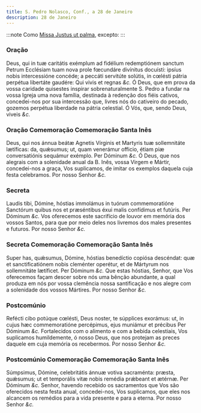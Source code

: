```yaml
---
title: S. Pedro Nolasco, Conf., a 28 de Janeiro
description: 28 de Janeiro
---
```


:::note
Como [Missa Justus ut palma](/missal/comum/15confessoresnaopontifices2), excepto:
:::

### Oração

<div class="grid grid-cols-2 gap-5">
  <span class="text-justify">
    Deus, qui in tuæ caritátis exémplum ad fidélium redemptiónem sanctum Petrum
    Ecclésiam tuam nova prole fœcundáre divínitus docuísti: ipsíus nobis
    intercessióne concéde; a peccáti servitúte solútis, in cœlésti pátria
    perpétua libertáte gaudére: Qui vivis et regnas <em>&c.</em>
  </span>
  <span class="text-justify">
    Ó Deus, que em prova da vossa caridade quisestes inspirar sobrenaturalmente
    S. Pedro a fundar na vossa Igreja uma nova família, destinada à redenção dos
    fiéis cativos, concedei-nos por sua intercessão que, livres nós do cativeiro
    do pecado, gozemos perpétua liberdade na pátria celestial. Ó Vós, que, sendo
    Deus, viveis <em>&c.</em>
  </span>
</div>

### Oração Comemoração Comemoração Santa Inês

<div class="grid grid-cols-2 gap-5">
  <span class="text-justify">
    Deus, qui nos ánnua beátæ Agnetis Vírginis et Martyris tuæ sollemnitáte
    lætíficas: da, quǽsumus; ut, quam venerámur officio, étiam piæ
    conversatiónis sequámur exémplo. Per Dóminum <em>&c.</em>
  </span>
  <span class="text-justify">
    Ó Deus, que nos alegrais com a solenidade anual da B. Inês, vossa Virgem e
    Mártir, concedei-nos a graça, Vos suplicamos, de imitar os exemplos daquela
    cuja festa celebramos. Por nosso Senhor <em>&c.</em>
  </span>
</div>

### Secreta

<div class="grid grid-cols-2 gap-5">
  <span class="text-justify">
    Laudis tibi, Dómine, hóstias immolámus in tuórum commemoratióne Sanctórum
    quibus nos et præséntibus éxui malis confídimus et futúris. Per Dóminum
    <em>&c.</em>
  </span>
  <span class="text-justify">
    Vos oferecemos este sacrifício de louvor em memória dos vossos Santos, para
    que por meio deles nos livremos dos males presentes e futuros. Por nosso
    Senhor <em>&c.</em>
  </span>
</div>

### Secreta Comemoração Comemoração Santa Inês

<div class="grid grid-cols-2 gap-5">
  <span class="text-justify">
    Super has, quǽsumus, Dómine, hóstias benedíctio copiósa descéndat: quæ et
    sanctificatiónem nobis cleménter operétur, et de Mártyrum nos sollemnitáte
    lætíficet. Per Dóminum <em>&c.</em>
  </span>
  <span class="text-justify">
    Que estas hóstias, Senhor, que Vos oferecemos façam descer sobre nós uma
    bênção abundante, a qual produza em nós por vossa clemência nossa
    santificação e nos alegre com a solenidade dos vossos Mártires. Por nosso
    Senhor <em>&c.</em>
  </span>
</div>

### Postcomúnio

<div class="grid grid-cols-2 gap-5">
  <span class="text-justify">
    Refécti cibo potúque cœlésti, Deus noster, te súpplices exorámus: ut, in
    cujus hæc commemoratióne percépimus, ejus muniámur et précibus Per Dóminum
    <em>&c.</em>
  </span>
  <span class="text-justify">
    Fortalecidos com o alimento e com a bebida celestiais, Vos suplicamos
    humildemente, ó nosso Deus, que nos protejam as preces daquele em cuja
    memória os recebermos. Por nosso Senhor <em>&c.</em>
  </span>
</div>

### Postcomúnio Comemoração Comemoração Santa Inês

<div class="grid grid-cols-2 gap-5">
  <span class="text-justify">
    Súmpsimus, Dómine, celebritátis ánnuæ votiva sacraménta: præsta, quǽsumus;
    ut et temporális vitæ nobis remédia prǽbeant et ætérnæ. Per Dóminum
    <em>&c.</em>
  </span>
  <span class="text-justify">
    Senhor, havendo recebido os sacramentos que Vos são oferecidos nesta festa
    anual, concedei-nos, Vos suplicamos, que eles nos alcancem os remédios para
    a vida presente e para a eterna. Por nosso Senhor <em>&c.</em>
  </span>
</div>
